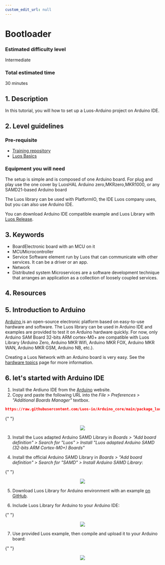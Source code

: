 ```yaml
---
custom_edit_url: null
---
```



# Bootloader

### Estimated difficulty level

Intermediate

### Total estimated time

30 minutes

## 1. Description

In this tutorial, you will how to set up a Luos-Arduino project on Arduino IDE.

## 2. Level guidelines

### Pre-requisite

- [Training repository](https://github.com/Luos-io/Get_started)
- [Luos Basics](/docs/luos-technology/basics/basics)

### Equipment you will need

The setup is simple and is composed of one Arduino board. For plug and play use the one cover by LuosHAL Arduino zero,MKRzero,MKR1000, or any SAMD21-based Arduino board

The Luos library can be used with PlatformIO, the IDE Luos company uses, but you can also use Arduino IDE.

You can download Arduino IDE compatible example and Luos Library with <a href="https://github.com/Luos-io/Luos/releases" target="_blank">Luos Release<IconExternalLink width="10"></IconExternalLink></a>.

## 3. Keywords

- <span className="cust_tooltip">
  	Board<span className="cust_tooltiptext">Electronic board with an MCU on it</span>
  </span>
- <span className="cust_tooltip">
  	MCU<span className="cust_tooltiptext">Microcontroller</span>
  </span>
- <span className="cust_tooltip">
  	Service
  	<span className="cust_tooltiptext">
  		Software element run by Luos that can communicate with other services. It can be a driver or
  		an app.
  	</span>
  </span>
- Network
- <span className="cust_tooltip">
  	Distributed system
  	<span className="cust_tooltiptext">
  		Microservices are a software development technique that arranges an application as a
  		collection of loosely coupled services.
  	</span>
  </span>

## 4. Resources

## 5. Introduction to Arduino

<a href="https://www.arduino.cc/" target="_blank">
	Arduino
	<IconExternalLink width="10" />
</a> is an open-source electronic platform based on easy-to-use hardware and software. The Luos library
can be used in Arduino IDE and examples are provided to test it on Arduino hardware quickly. For now,
only Arduino SAM Board 32-bits ARM cortex-M0+ are compatible with Luos Library (Arduino Zero, Arduino
MKR Wifi, Arduino MKR FOX, Arduino MKR WAN, Arduino MKR GSM, Arduino NB, etc.).

Creating a Luos Network with an Arduino board is very easy. See the [hardware topics](/docs/hardware-consideration/hardware-consideration) page for more information.

## 6. let's started with Arduino IDE

1.  Install the Ardiuno IDE from the <a href="https://www.arduino.cc/" target="_blank">Arduino<IconExternalLink width="10"></IconExternalLink></a> website.
2.  Copy and paste the following URL into the _File > Preferences > "Additional Boards Manager"_ textbox.

```json
https://raw.githubusercontent.com/Luos-io/Arduino_core/main/package_luos_index.json
```

{" "}

<div align="center">
	<Image src="/img/arduino_board_luos_preferences.png" />
</div>

3.  Install the Luos adapted Arduino SAMD Library in _Boards > "Add board definition" > Search for "Luos" > Install "Luos adapted Arduino SAMD (32-bits ARM Cortex-M0+) Boards"_

4.  Install the official Arduino SAMD Library in _Boards > "Add board definition" > Search for "SAMD" > Install Arduino SAMD Library_:

{" "}

<div align="center">
	<Image src="/img/arduino_Luos_board.png" />
</div>

5.  Download Luos Library for Arduino environment with an example <a href="https://github.com/Luos-io/Luos/releases" target="_blank">on GitHub<IconExternalLink width="10"></IconExternalLink></a>.

6.  Include Luos Library for Arduino to your Arduino IDE:

{" "}

<div align="center">
	<Image src="/img/arduino_include_library.png" />
</div>

7.  Use provided Luos example, then compile and upload it to your Arduino board:

{" "}

<div align="center">
	<Image src="/img/arduino_Luos_example.png" />
</div>
